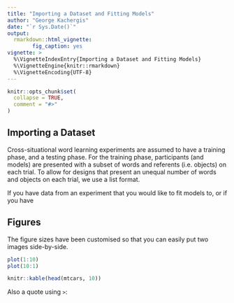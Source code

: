 ```yaml
---
title: "Importing a Dataset and Fitting Models"
author: "George Kachergis"
date: "`r Sys.Date()`"
output:
  rmarkdown::html_vignette:
        fig_caption: yes
vignette: >
  %\VignetteIndexEntry{Importing a Dataset and Fitting Models}
  %\VignetteEngine{knitr::rmarkdown}
  %\VignetteEncoding{UTF-8}
---
```



```r
knitr::opts_chunk$set(
  collapse = TRUE,
  comment = "#>"
)
```

## Importing a Dataset

Cross-situational word learning experiments are assumed to have a training phase, and a testing phase.
For the training phase, participants (and models) are presented with a subset of words and referents (i.e. objects) on each trial.
To allow for designs that present an unequal number of words and objects on each trial, we use a list format.

If you have data from an experiment that you would like to fit models to, or if you have 

## Figures

The figure sizes have been customised so that you can easily put two images side-by-side. 

```r
plot(1:10)
plot(10:1)
```



```r
knitr::kable(head(mtcars, 10))
```

Also a quote using `>`:


